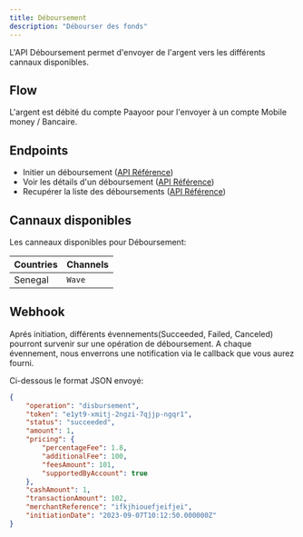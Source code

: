```yaml
---
title: Déboursement
description: "Débourser des fonds"
---
```


L'API Déboursement permet d'envoyer de l'argent vers les différents cannaux disponibles.

## Flow

L'argent est débité du compte Paayoor pour l'envoyer à un compte Mobile money / Bancaire.

## Endpoints

- Initier un déboursement ([API Référence](/api-reference/post-disbursement))
- Voir les détails d'un déboursement ([API Référence](/api-reference/get-disbursement))
- Recupérer la liste des déboursements ([API Référence](/api-reference/get-disbursements))

## Cannaux disponibles

Les canneaux disponibles pour Déboursement:

| Countries | Channels         |
| --------- | ---------------- |
| Senegal   | `Wave`           |

## Webhook

Aprés initiation, différents évennements(Succeeded, Failed, Canceled) pourront survenir sur une opération de déboursement. 
A chaque évennement, nous enverrons une notification via le callback que vous aurez fourni.

Ci-dessous le format JSON envoyé:

```json
{
    "operation": "disbursement",
    "token": "e1yt9-xmitj-2ngzi-7qjjp-ngqr1",
    "status": "succeeded",
    "amount": 1,
    "pricing": {
        "percentageFee": 1.8,
        "additionalFee": 100,
        "feesAmount": 101,
        "supportedByAccount": true
    },
    "cashAmount": 1,
    "transactionAmount": 102,
    "merchantReference": "ifkjhiouefjeifjei",
    "initiationDate": "2023-09-07T10:12:50.000000Z"
}
```

